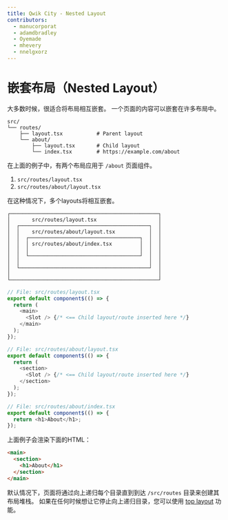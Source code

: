 ```yaml
---
title: Qwik City - Nested Layout
contributors:
  - manucorporat
  - adamdbradley
  - Oyemade
  - mhevery
  - nnelgxorz
---
```


# 嵌套布局（Nested Layout）

大多数时候，很适合将布局相互嵌套。
一个页面的内容可以嵌套在许多布局中。

```
src/
└── routes/
    ├── layout.tsx           # Parent layout
    └── about/
        ├── layout.tsx       # Child layout
        └── index.tsx        # https://example.com/about
```

在上面的例子中，有两个布局应用于 `/about` 页面组件。

1. `src/routes/layout.tsx`
2. `src/routes/about/layout.tsx`

在这种情况下，多个layouts将相互嵌套。

```
┌────────────────────────────────────────────────┐
│       src/routes/layout.tsx                    │
│  ┌──────────────────────────────────────────┐  │
│  │    src/routes/about/layout.tsx           │  │
│  │  ┌────────────────────────────────────┐  │  │
│  │  │ src/routes/about/index.tsx         │  │  │
│  │  │                                    │  │  │
│  │  └────────────────────────────────────┘  │  │
│  │                                          │  │
│  └──────────────────────────────────────────┘  │
│                                                │
└────────────────────────────────────────────────┘
```

```typescript
// File: src/routes/layout.tsx
export default component$(() => {
  return (
    <main>
      <Slot /> {/* <== Child layout/route inserted here */}
    </main>
  );
});
```

```typescript
// File: src/routes/about/layout.tsx
export default component$(() => {
  return (
    <section>
      <Slot /> {/* <== Child layout/route inserted here */}
    </section>
  );
});
```

```typescript
// File: src/routes/about/index.tsx
export default component$(() => {
  return <h1>About</h1>;
});
```

上面例子会渲染下面的HTML：

```html
<main>
  <section>
    <h1>About</h1>
  </section>
</main>
```

默认情况下，页面将通过向上递归每个目录直到到达 `/src/routes` 目录来创建其布局堆栈。
如果在任何时候想让它停止向上递归目录，您可以使用 [top layout](../top/index.mdx) 功能。
